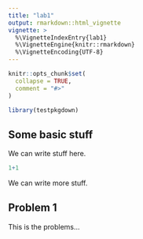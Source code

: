 ```yaml
---
title: "lab1"
output: rmarkdown::html_vignette
vignette: >
  %\VignetteIndexEntry{lab1}
  %\VignetteEngine{knitr::rmarkdown}
  %\VignetteEncoding{UTF-8}
---
```


```r
knitr::opts_chunk$set(
  collapse = TRUE,
  comment = "#>"
)
```

```r
library(testpkgdown)
```

## Some basic stuff

We can write stuff here.

```r
1+1
```

We can write more stuff.

## Problem 1

This is the problems...





